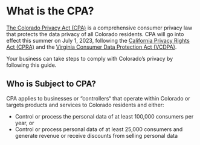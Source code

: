 # What is the CPA?

[The Colorado Privacy Act (CPA)](https://leg.colorado.gov/sites/default/files/2021a_190_signed.pdf) is a comprehensive consumer privacy law that protects the data privacy of all Colorado residents. CPA will go into effect this summer on July 1, 2023, following the [California Privacy Rights Act (CPRA)](/regulations/ccpa/overview) and the [Virginia Consumer Data Protection Act (VCDPA)](/regulations/vcdpa/overview). 

Your business can take steps to comply with Colorado’s privacy by following this guide.


## Who is Subject to CPA?

CPA applies to businesses or “controllers“ that operate within Colorado or targets products and services to Colorado residents and either:

- Control or process the personal data of at least 100,000 consumers per year, or
- Control or process personal data of at least 25,000 consumers and generate revenue or receive discounts from selling personal data